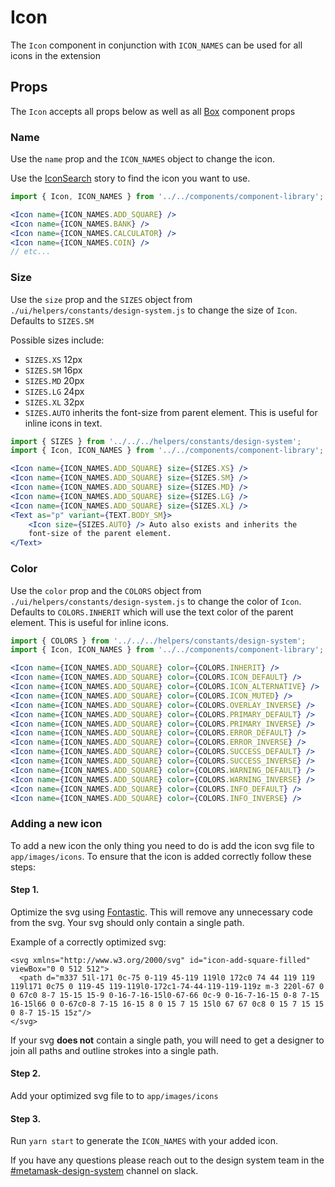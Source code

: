 

# Icon

The `Icon` component in conjunction with `ICON_NAMES` can be used for all icons in the extension

<Canvas>
  <Story id="components-componentlibrary-icon--default-story" />
</Canvas>

## Props

The `Icon` accepts all props below as well as all [Box](/docs/components-ui-box--default-story#props) component props

<ArgsTable of={Icon} />

### Name

Use the `name` prop and the `ICON_NAMES` object to change the icon.

Use the [IconSearch](/story/components-componentlibrary-icon--default-story) story to find the icon you want to use.

<Canvas>
  <Story id="components-componentlibrary-icon--name" />
</Canvas>

```jsx
import { Icon, ICON_NAMES } from '../../components/component-library';

<Icon name={ICON_NAMES.ADD_SQUARE} />
<Icon name={ICON_NAMES.BANK} />
<Icon name={ICON_NAMES.CALCULATOR} />
<Icon name={ICON_NAMES.COIN} />
// etc...
```

### Size

Use the `size` prop and the `SIZES` object from `./ui/helpers/constants/design-system.js` to change the size of `Icon`. Defaults to `SIZES.SM`

Possible sizes include:

- `SIZES.XS` 12px
- `SIZES.SM` 16px
- `SIZES.MD` 20px
- `SIZES.LG` 24px
- `SIZES.XL` 32px
- `SIZES.AUTO` inherits the font-size from parent element. This is useful for inline icons in text.

<Canvas>
  <Story id="components-componentlibrary-icon--size" />
</Canvas>

```jsx
import { SIZES } from '../../../helpers/constants/design-system';
import { Icon, ICON_NAMES } from '../../components/component-library';

<Icon name={ICON_NAMES.ADD_SQUARE} size={SIZES.XS} />
<Icon name={ICON_NAMES.ADD_SQUARE} size={SIZES.SM} />
<Icon name={ICON_NAMES.ADD_SQUARE} size={SIZES.MD} />
<Icon name={ICON_NAMES.ADD_SQUARE} size={SIZES.LG} />
<Icon name={ICON_NAMES.ADD_SQUARE} size={SIZES.XL} />
<Text as="p" variant={TEXT.BODY_SM}>
    <Icon size={SIZES.AUTO} /> Auto also exists and inherits the
    font-size of the parent element.
</Text>
```

### Color

Use the `color` prop and the `COLORS` object from `./ui/helpers/constants/design-system.js` to change the color of `Icon`. Defaults to `COLORS.INHERIT` which will use the text color of the parent element. This is useful for inline icons.

<Canvas>
  <Story id="components-componentlibrary-icon--color" />
</Canvas>

```jsx
import { COLORS } from '../../../helpers/constants/design-system';
import { Icon, ICON_NAMES } from '../../components/component-library';

<Icon name={ICON_NAMES.ADD_SQUARE} color={COLORS.INHERIT} />
<Icon name={ICON_NAMES.ADD_SQUARE} color={COLORS.ICON_DEFAULT} />
<Icon name={ICON_NAMES.ADD_SQUARE} color={COLORS.ICON_ALTERNATIVE} />
<Icon name={ICON_NAMES.ADD_SQUARE} color={COLORS.ICON_MUTED} />
<Icon name={ICON_NAMES.ADD_SQUARE} color={COLORS.OVERLAY_INVERSE} />
<Icon name={ICON_NAMES.ADD_SQUARE} color={COLORS.PRIMARY_DEFAULT} />
<Icon name={ICON_NAMES.ADD_SQUARE} color={COLORS.PRIMARY_INVERSE} />
<Icon name={ICON_NAMES.ADD_SQUARE} color={COLORS.ERROR_DEFAULT} />
<Icon name={ICON_NAMES.ADD_SQUARE} color={COLORS.ERROR_INVERSE} />
<Icon name={ICON_NAMES.ADD_SQUARE} color={COLORS.SUCCESS_DEFAULT} />
<Icon name={ICON_NAMES.ADD_SQUARE} color={COLORS.SUCCESS_INVERSE} />
<Icon name={ICON_NAMES.ADD_SQUARE} color={COLORS.WARNING_DEFAULT} />
<Icon name={ICON_NAMES.ADD_SQUARE} color={COLORS.WARNING_INVERSE} />
<Icon name={ICON_NAMES.ADD_SQUARE} color={COLORS.INFO_DEFAULT} />
<Icon name={ICON_NAMES.ADD_SQUARE} color={COLORS.INFO_INVERSE} />
```

### Adding a new icon

To add a new icon the only thing you need to do is add the icon svg file to `app/images/icons`. To ensure that the icon is added correctly follow these steps:

#### Step 1.

Optimize the svg using [Fontastic](https://fontastic.me/). This will remove any unnecessary code from the svg. Your svg should only contain a single path.

Example of a correctly optimized svg:

```
<svg xmlns="http://www.w3.org/2000/svg" id="icon-add-square-filled" viewBox="0 0 512 512">
  <path d="m337 51l-171 0c-75 0-119 45-119 119l0 172c0 74 44 119 119 119l171 0c75 0 119-45 119-119l0-172c1-74-44-119-119-119z m-3 220l-67 0 0 67c0 8-7 15-15 15-9 0-16-7-16-15l0-67-66 0c-9 0-16-7-16-15 0-8 7-15 16-15l66 0 0-67c0-8 7-15 16-15 8 0 15 7 15 15l0 67 67 0c8 0 15 7 15 15 0 8-7 15-15 15z"/>
</svg>
```

If your svg **does not** contain a single path, you will need to get a designer to join all paths and outline strokes into a single path.

#### Step 2.

Add your optimized svg file to to `app/images/icons`

#### Step 3.

Run `yarn start` to generate the `ICON_NAMES` with your added icon.

If you have any questions please reach out to the design system team in the [#metamask-design-system](https://consensys.slack.com/archives/C0354T27M5M) channel on slack.

